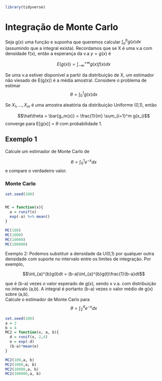 
```r
library(tidyverse)
```

# Integração de Monte Carlo

Seja g(x) uma função e suponha que queremos calcular 
$\int_{a}^{b}g(x)dx$ (assumindo que a integral exista). Recordamos que se X é uma v.a com densidade f(x), então a esperança da v.a $y = g(x)$ é   

$$E(g(x)) = \int_{-\infty}^{+\infty}g(x)f(x)dx $$  

Se uma v.a estiver disponível a partir da distribuição de X, um estimador não viesado de E(g(x)) é a média amostral. Considere o problema de estimar  
$$\theta = \int_{0}^{1}g(x)dx $$

Se $X_1, ..., X_m$ é uma amostra aleatória da distribuição Uniforme (0,1), então  

$$\hat\theta = \bar{g_m(x)} = \frac{1}{m} \sum_{i=1}^m g(x_i)$$
converge para E[g(x)] = $\theta$ com probabilidade 1.  

## Exemplo 1 
Calcule um estimador de Monte Carlo de  

$$\theta = \int_{0}^{1}e^{-x} dx $$
e compare o verdadeiro valor.

### Monte Carlo
```r
set.seed(100)


MC = function(x){
  a = runif(x)
  exp(-a) %>% mean()
}

MC(100)
MC(1000)
MC(10000)
MC(100000)

```


Exemplo 2: 
Podemos substituir a densidade da U(0,1) por qualquer outra densidade com suporte no intervalo entre os limites de integração. Por exemplo, 

$$\int_{a}^{b}g(t)dt = (b-a)\int_{a}^{b}g(t)\frac{1}{b-a}dt$$  

que é (b-a) vezes o valor esperado de g(x), sendo x v.a. com distribuição no intevalo (a,b). A integral é portanto (b-a) vezes o valor médio de g(x) sobre (a,b).  
Calcule o estimador de Monte Carlo para
$$\theta = \int_{2}^{4}e^{-x} dx $$  

```r
set.seed(100)
a = 2
b = 4
MC2 = function(x, a, b){
  d = runif(x, 2,4)
  e = exp(-d)
  (b-a)*mean(e)
}

MC2(100,a, b)
MC2(1000,a, b)
MC2(10000,a, b)
MC2(100000,a, b)


```

